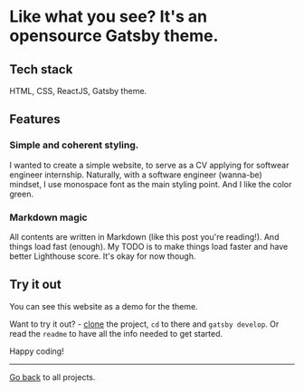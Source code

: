 
<Layout pageTitle="Dev Portfolio">

# Like what you see? It's an opensource Gatsby theme.

## Tech stack

HTML, CSS, ReactJS, Gatsby theme.

## Features
### Simple and coherent styling.
I wanted to create a simple website, to serve as a CV applying for softwear engineer internship.
Naturally, with a software engineer (wanna-be) mindset, I use monospace font as the main styling point. And I like the color green.

### Markdown magic
All contents are written in Markdown (like this post you're reading!). And things load fast (enough). My TODO is to make things load faster and have better Lighthouse score. It's okay for now though.

## Try it out
You can see this website as a demo for the theme.

Want to try it out? - [clone](https://github.com/) the project, `cd` to there and `gatsby develop`. Or read the `readme` to have all the info needed to get started.

Happy coding!

---
[Go back](/) to all projects.
</Layout>